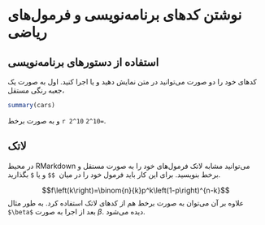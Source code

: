 # نوشتن کدهای برنامه‌نویسی و فرمول‌های ریاضی

## استفاده از دستورهای برنامه‌نویسی

کدهای خود را دو صورت می‌توانید در متن نمایش دهید و یا اجرا کنید. اول به صورت یک جعبه رنگی مستقل،
```r
summary(cars)
```
و به صورت برخط
`r 2^10` `2^10=`.


## لاتک

در محیط RMarkdown می‌توانید مشابه لاتک فرمول‌های خود را به صورت مستقل و برخط بنویسید. برای این‌ کار باید فرمول خود را در میان ‍‍ ‍‍`$$` و یا `$` بگذارید.



$$f\left(k\right)=\binom{n}{k}p^k\left(1-p\right)^{n-k}$$
علاوه بر آن می‌توان به صورت برخط هم از کدهای لاتک استفاده کرد. به طور مثال
`$\beta$` 
بعد از اجرا به صورت 
$\beta$.
دیده می‌شود.
